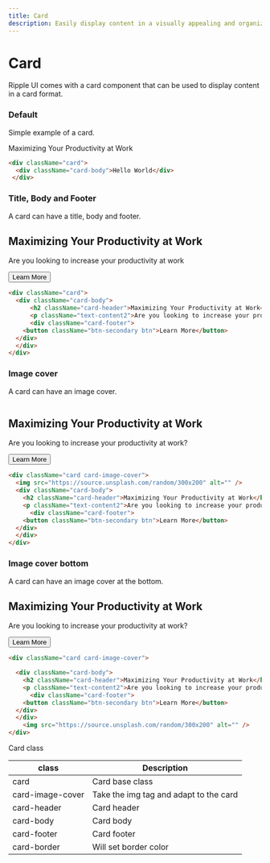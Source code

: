```yaml
---
title: Card
description: Easily display content in a visually appealing and organized manner using the card component.
---
```


# Card

Ripple UI comes with a card component that can be used to display content in a card format.

### Default

Simple example of a card.

<div className="card">
  <div className="card-body">Maximizing Your Productivity at Work</div>
 </div>

```html
<div className="card">
  <div className="card-body">Hello World</div>
 </div>
```

### Title, Body and Footer

A card can have a title, body and footer.

<div className="card">
  <div className="card-body">
      <h2 className="card-header">Maximizing Your Productivity at Work</h2>
    <p className="text-content2">Are you looking to increase your productivity at work         </p>
      <div className="card-footer">
    <button className="btn-secondary btn">Learn More</button>
  </div>
  </div>
</div>

```html
<div className="card">
  <div className="card-body">
      <h2 className="card-header">Maximizing Your Productivity at Work</h2>
      <p className="text-content2">Are you looking to increase your productivity at work?       </p>
      <div className="card-footer">
    <button className="btn-secondary btn">Learn More</button>
  </div>
  </div>
</div>
```

### Image cover

A card can have an image cover.

<div className="card card-image-cover">
  <img src="https://source.unsplash.com/random/300x200" alt="" />
  <div className="card-body">
    <h2 className="card-header">Maximizing Your Productivity at Work</h2>
    <p className="text-content2">Are you looking to increase your productivity at work?       </p>
      <div className="card-footer">
    <button className="btn-secondary btn">Learn More</button>
  </div>
  </div>
</div>

```html
<div className="card card-image-cover">
  <img src="https://source.unsplash.com/random/300x200" alt="" />
  <div className="card-body">
    <h2 className="card-header">Maximizing Your Productivity at Work</h2>
    <p className="text-content2">Are you looking to increase your productivity at work?       </p>
      <div className="card-footer">
    <button className="btn-secondary btn">Learn More</button>
  </div>
  </div>
</div>
```

### Image cover bottom

A card can have an image cover at the bottom.

<div className="card card-image-cover">

  <div className="card-body">
    <h2 className="card-header">Maximizing Your Productivity at Work</h2>
    <p className="text-content2">Are you looking to increase your productivity at work?       </p>
      <div className="card-footer">
    <button className="btn-secondary btn">Learn More</button>
  </div>
  </div>
    <img src="https://source.unsplash.com/random/300x200" alt="" />
</div>

```html
<div className="card card-image-cover">

  <div className="card-body">
    <h2 className="card-header">Maximizing Your Productivity at Work</h2>
    <p className="text-content2">Are you looking to increase your productivity at work?       </p>
      <div className="card-footer">
    <button className="btn-secondary btn">Learn More</button>
  </div>
  </div>
    <img src="https://source.unsplash.com/random/300x200" alt="" />
</div>
```

<Attributes>
<Attributes.Title>Card class</Attributes.Title>

| class            | Description                            |
| ---------------- | -------------------------------------- |
| card             | Card base class                        |
| card-image-cover | Take the img tag and adapt to the card |
| card-header      | Card header                            |
| card-body        | Card body                              |
| card-footer      | Card footer                            |
| card-border      | Will set border color                  |

</Attributes>

<LinkRedirect
  contentLeft="Button Group"
  hrefLeft="/docs/components/button-group"
  contentRight="Checkbox"
  hrefRight="/docs/components/checkbox"
/>
